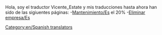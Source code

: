 Hola, soy el traductor Vicente_Estate y mis traducciones hasta ahora han sido de las sigiuentes páginas:
-[[es/Manual/Mantenimiento|Mantenimiento/Es]] el 20%
-[[es/Archive/Manual/Eliminar empresa|Eliminar empresa/Es]]
[[Category:en/Spanish translators]]